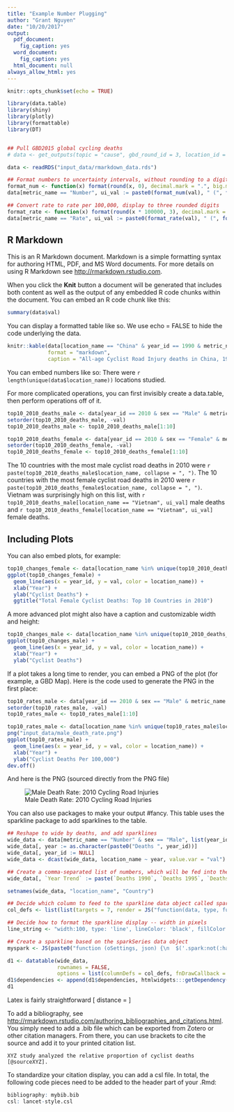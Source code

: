 ```yaml
---
title: "Example Number Plugging"
author: "Grant Nguyen"
date: "10/20/2017"
output:
  pdf_document:
    fig_caption: yes
  word_document:
    fig_caption: yes
  html_document: null
always_allow_html: yes
---
```


```r
knitr::opts_chunk$set(echo = TRUE)

library(data.table)
library(shiny)
library(plotly)
library(formattable)
library(DT)


## Pull GBD2015 global cycling deaths
# data <- get_outputs(topic = "cause", gbd_round_id = 3, location_id = "lvl3", year_id = c(1990, 1995, 2000, 2005, 2010, 2015), sex_id = c(1,2), cause_id = 691, metric_id = c(1,3))

data <- readRDS("input_data/rmarkdown_data.rds")

## Format numbers to uncertainty intervals, without rounding to a digit
format_num <- function(x) format(round(x, 0), decimal.mark = ".", big.mark = ",")
data[metric_name == "Number", ui_val := paste0(format_num(val), " (", format_num(lower), ", ", format_num(upper), ")")]

## Convert rate to rate per 100,000, display to three rounded digits
format_rate <- function(x) format(round(x * 100000, 3), decimal.mark = ".", big.mark = ",")
data[metric_name == "Rate", ui_val := paste0(format_rate(val), " (", format_rate(lower), ", ", format_rate(upper), ")")]
```

## R Markdown

This is an R Markdown document. Markdown is a simple formatting syntax for authoring HTML, PDF, and MS Word documents. For more details on using R Markdown see <http://rmarkdown.rstudio.com>.

When you click the **Knit** button a document will be generated that includes both content as well as the output of any embedded R code chunks within the document. You can embed an R code chunk like this:

```r
summary(data$val)
```

You can display a formatted table like so. We use echo = FALSE to hide the code underlying the data.

```r
knitr::kable(data[location_name == "China" & year_id == 1990 & metric_name == "Number", list(sex, ui_val)],
             format = "markdown",
             caption = "All-age Cyclist Road Injury deaths in China, 1990")
```


You can embed numbers like so:
There were `r length(unique(data$location_name))` locations studied. 

For more complicated operations, you can first invisibly create a data.table, then perform operations off of it.

```r
top10_2010_deaths_male <- data[year_id == 2010 & sex == "Male" & metric_name == "Number"]
setorder(top10_2010_deaths_male, -val)
top10_2010_deaths_male <- top10_2010_deaths_male[1:10]

top10_2010_deaths_female <- data[year_id == 2010 & sex == "Female" & metric_name == "Number"]
setorder(top10_2010_deaths_female, -val)
top10_2010_deaths_female <- top10_2010_deaths_female[1:10]
```

The 10 countries with the most male cyclist road deaths in 2010 were `r paste(top10_2010_deaths_male$location_name, collapse = ", ")`. The 10 countries with the most female cyclist road deaths in 2010 were `r paste(top10_2010_deaths_female$location_name, collapse = ", ")`. Vietnam was surprisingly high on this list, with `r top10_2010_deaths_male[location_name == "Vietnam", ui_val]` male deaths and `r top10_2010_deaths_female[location_name == "Vietnam", ui_val]` female deaths.

## Including Plots

You can also embed plots, for example:

```r
top10_changes_female <- data[location_name %in% unique(top10_2010_deaths_female$location_name) & sex == "Female" & metric_name == "Number"]
ggplot(top10_changes_female) +
  geom_line(aes(x = year_id, y = val, color = location_name)) +
  xlab("Year") +
  ylab("Cyclist Deaths") +
  ggtitle("Total Female Cyclist Deaths: Top 10 Countries in 2010")
```

A more advanced plot might also have a caption and customizable width and height:

```r
top10_changes_male <- data[location_name %in% unique(top10_2010_deaths_male$location_name) & sex == "Male" & metric_name == "Number"]
ggplot(top10_changes_male) +
  geom_line(aes(x = year_id, y = val, color = location_name)) +
  xlab("Year") +
  ylab("Cyclist Deaths")
```

If a plot takes a long time to render, you can embed a PNG of the plot (for example, a GBD Map). Here is the code used to generate the PNG in the first place:

```r
top10_rates_male <- data[year_id == 2010 & sex == "Male" & metric_name == "Rate"]
setorder(top10_rates_male, -val)
top10_rates_male <- top10_rates_male[1:10]

top10_rates_male <- data[location_name %in% unique(top10_rates_male$location_name) & sex == "Male" & metric_name == "Rate"]
png("input_data/male_death_rate.png")
ggplot(top10_rates_male) +
  geom_line(aes(x = year_id, y = val, color = location_name)) +
  xlab("Year") +
  ylab("Cyclist Deaths Per 100,000")
dev.off()
```

And here is the PNG (sourced directly from the PNG file)

![Male Death Rate: 2010 Cycling Road Injuries](input_data/male_death_rate.png)

You can also use packages to make your output #fancy. This table uses the sparkline package to add sparklines to the table.

```r
## Reshape to wide by deaths, and add sparklines
wide_data <- data[metric_name == "Number" & sex == "Male", list(year_id, location_name, val)]
wide_data[, year := as.character(paste0("Deaths ", year_id))]
wide_data[, year_id := NULL]
wide_data <- dcast(wide_data, location_name ~ year, value.var = "val")

## Create a comma-separated list of numbers, which will be fed into the sparkline
wide_data[, `Year Trend` := paste(`Deaths 1990`, `Deaths 1995`, `Deaths 2000`, `Deaths 2005`, `Deaths 2010`, `Deaths 2015`, sep = ",")]

setnames(wide_data, "location_name", "Country")

## Decide which column to feed to the sparkline data object called sparkSeries
col_defs <- list(list(targets = 7, render = JS("function(data, type, full){ return '<span class=spark>' + data + '</span>' }")))

## Decide how to format the sparkline display -- width in pixels
line_string <- "width:100, type: 'line', lineColor: 'black', fillColor: '#ccc', highlightLineColor: 'orange', highlightSpotColor: 'orange'"

## Create a sparkline based on the sparkSeries data object
myspark <- JS(paste0("function (oSettings, json) {\n  $('.spark:not(:has(canvas))').sparkline('html', { ", line_string, " })}"), collapse = "")

d1 <- datatable(wide_data, 
                rownames = FALSE, 
                options = list(columnDefs = col_defs, fnDrawCallback = myspark))
d1$dependencies <- append(d1$dependencies, htmlwidgets:::getDependency("sparkline"))
d1
```

Latex is fairly straightforward \[ distance = \frac{n_{match}}{n_{admit}+n_{discharge}-n_{match}} \]

To add a bibliography, see <http://rmarkdown.rstudio.com/authoring_bibliographies_and_citations.html>. You simply need to add a .bib file which can be exported from Zotero or other citation managers. From there, you can use brackets to cite the source and add it to your printed citation list. 

```{eval=FALSE}
XYZ study analyzed the relative proportion of cyclist deaths [@sourceXYZ].
```

To standardize your citation display, you can add a csl file. In total, the following code pieces need to be added to the header part of your .Rmd:

```r
bibliography: mybib.bib
csl: lancet-style.csl
```
